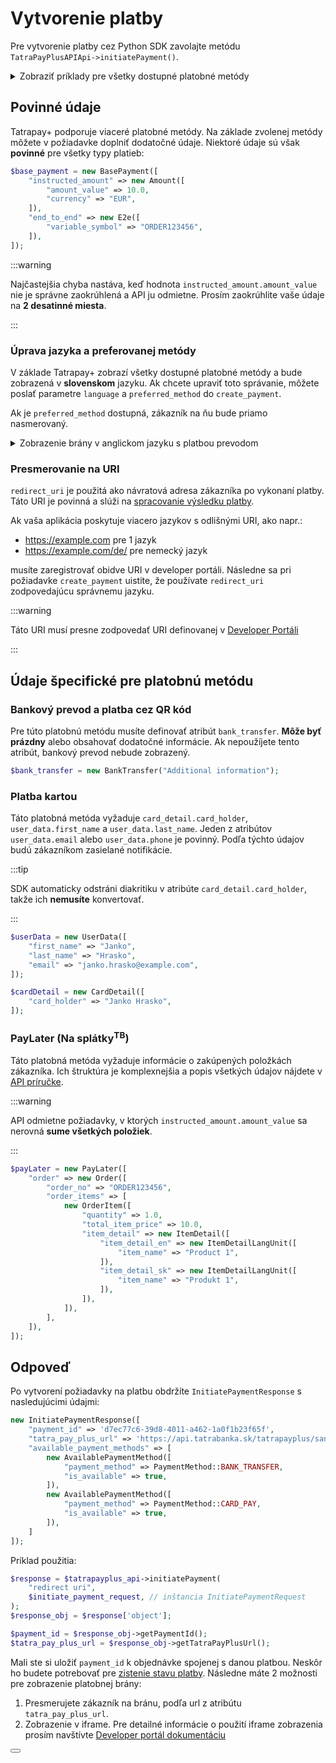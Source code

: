 
# Vytvorenie platby

Pre vytvorenie platby cez Python SDK zavolajte metódu `TatraPayPlusAPIApi->initiatePayment()`.

<details>
  <summary>Zobraziť príklady pre všetky dostupné platobné metódy</summary>
  <CodeBlock language="php">{createPayment}</CodeBlock>
</details>

## Povinné údaje

Tatrapay+ podporuje viaceré platobné metódy. Na základe zvolenej metódy môžete v požiadavke doplniť dodatočné údaje.
Niektoré údaje sú však **povinné** pre všetky typy platieb:

```php
$base_payment = new BasePayment([
    "instructed_amount" => new Amount([
        "amount_value" => 10.0,
        "currency" => "EUR",
    ]),
    "end_to_end" => new E2e([
        "variable_symbol" => "ORDER123456",
    ]),
]);
```
:::warning

Najčastejšia chyba nastáva, keď hodnota `instructed_amount.amount_value` nie je správne zaokrúhlená a API ju odmietne.
Prosím zaokrúhlite vaše údaje na **2 desatinné miesta**.

:::

### Úprava jazyka a preferovanej metódy

V základe Tatrapay+ zobrazí všetky dostupné platobné metódy a bude zobrazená v **slovenskom** jazyku.
Ak chcete upraviť toto správanie, môžete poslať parametre `language` a `preferred_method` do `create_payment`.

Ak je `preferred_method` dostupná, zákazník na ňu bude priamo nasmerovaný.

<details>
    <summary>Zobrazenie brány v anglickom jazyku s platbou prevodom</summary>

```php
$response = $tatrapayplus_api->initiatePayment(
    "http://localhost",
    $initiate_payment_request,
    preferred_method: "BANK_TRANSFER",
    accept_language: "en"
);
```
</details>

### Presmerovanie na URI

`redirect_uri` je použitá ako návratová adresa zákazníka po vykonaní platby. Táto URI je povinná a slúži na [spracovanie výsledku platby](/docs/libraries/php/v2.0.0/process_payment).

Ak vaša aplikácia poskytuje viacero jazykov s odlišnými URI, ako napr.:
- https://example.com pre 1 jazyk
- https://example.com/de/ pre nemecký jazyk

musíte zaregistrovať obidve URI v developer portáli.
Následne sa pri požiadavke `create_payment` uistite, že používate `redirect_uri` zodpovedajúcu správnemu jazyku.

:::warning

Táto URI musí presne zodpovedať URI definovanej v [Developer Portáli](https://developer.tatrabanka.sk/pages/devportal/sk/#/)

:::

## Údaje špecifické pre platobnú metódu

### Bankový prevod a platba cez QR kód

Pre túto platobnú metódu musíte definovať atribút `bank_transfer`. **Môže byť prázdny** alebo obsahovať dodatočné informácie.
Ak nepoužíjete tento atribút, bankový prevod nebude zobrazený.

```php
$bank_transfer = new BankTransfer("Additional information");
```

### Platba kartou

Táto platobná metóda vyžaduje `card_detail.card_holder`, `user_data.first_name` a `user_data.last_name`.
Jeden z atribútov `user_data.email` alebo `user_data.phone` je povinný. Podľa týchto údajov budú zákazníkom zasielané notifikácie.

:::tip

SDK automaticky odstráni diakritiku v atribúte `card_detail.card_holder`, takže ich **nemusíte** konvertovať.

:::

```php
$userData = new UserData([
    "first_name" => "Janko",
    "last_name" => "Hrasko",
    "email" => "janko.hrasko@example.com",
]);

$cardDetail = new CardDetail([
    "card_holder" => "Janko Hrasko",
]);
```

### PayLater (Na splátky<sup>TB</sup>)

Táto platobná metóda vyžaduje informácie o zakúpených položkách zákazníka.
Ich štruktúra je komplexnejšia a popis všetkých údajov nájdete v [API príručke](/docs/api/initiate-payment).

:::warning

API odmietne požiadavky, v ktorých `instructed_amount.amount_value` sa nerovná **sume všetkých položiek**.

:::

```php
$payLater = new PayLater([
    "order" => new Order([
        "order_no" => "ORDER123456",
        "order_items" => [
            new OrderItem([
                "quantity" => 1.0,
                "total_item_price" => 10.0,
                "item_detail" => new ItemDetail([
                    "item_detail_en" => new ItemDetailLangUnit([
                        "item_name" => "Product 1",
                    ]),
                    "item_detail_sk" => new ItemDetailLangUnit([
                        "item_name" => "Produkt 1",
                    ]),
                ]),
            ]),
        ],
    ]),
]);
```

## Odpoveď

Po vytvorení požiadavky na platbu obdržíte `InitiatePaymentResponse` s nasledujúcimi údajmi:
```php
new InitiatePaymentResponse([
    "payment_id" => 'd7ec77c6-39d8-4011-a462-1a0f1b23f65f',
    "tatra_pay_plus_url" => 'https://api.tatrabanka.sk/tatrapayplus/sandbox/v1/auth?paymentId=d7ec77c6-39d8-4011-a462-1a0f1b23f65f&client_id=l7ba7ffa0bf66b49b88d17dfe144955f54&hmac=7043761cb4cff51d1d084f90cd25d370b89515a1c43c39e6ea459dd504059834',
    "available_payment_methods" => [
        new AvailablePaymentMethod([
            "payment_method" => PaymentMethod::BANK_TRANSFER,
            "is_available" => true,
        ]),
        new AvailablePaymentMethod([
            "payment_method" => PaymentMethod::CARD_PAY,
            "is_available" => true,
        ]),
    ]
]);
```

Príklad použitia:
```php
$response = $tatrapayplus_api->initiatePayment(
    "redirect uri",
    $initiate_payment_request, // inštancia InitiatePaymentRequest
);
$response_obj = $response['object'];

$payment_id = $response_obj->getPaymentId();
$tatra_pay_plus_url = $response_obj->getTatraPayPlusUrl();
```

Mali ste si uložiť `payment_id` k objednávke spojenej s danou platbou. Neskôr ho budete potrebovať pre [zistenie stavu platby](/docs/libraries/php/v2.0.0/process_payment).
Následne máte 2 možnosti pre zobrazenie platobnej brány:
1. Presmerujete zákazník na bránu, podľa url z atribútu `tatra_pay_plus_url`.
2. Zobrazenie v iframe. Pre detailné informácie o použití iframe zobrazenia prosím navštívte [Developer portál dokumentáciu](https://developer.tatrabanka.sk/apihub/#/apis/f438e906-7845-4bc1-a028-73d3f9547d2a/show/doc?mode=view&uri=iFrame-podpora)

<Button label="Prejsť na kompletnú API príručku" link="/docs/api/initiate-payment"/>